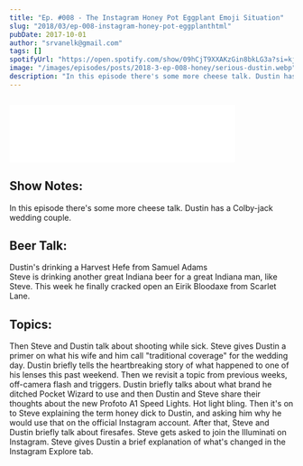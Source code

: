 ```yaml
---
title: "Ep. #008 - The Instagram Honey Pot Eggplant Emoji Situation"
slug: "2018/03/ep-008-instagram-honey-pot-eggplanthtml"
pubDate: 2017-10-01
author: "srvanelk@gmail.com"
tags: []
spotifyUrl: "https://open.spotify.com/show/09hCjT9XXAKzGin8bkLG3a?si=kjRZvQ1JTb6Ov3HVzSSlWA"
image: "/images/episodes/posts/2018-3-ep-008-honey/serious-dustin.webp"
description: "In this episode there's some more cheese talk. Dustin has a Colby-jack wedding couple. Then we're back to the beer. Dustin's drinking a Harvest Hefe from Samuel Adams, while Steve is drinking another great Indiana beer for a great Indiana man, like Steve. This week he finally cracked open an Eirik Bloodaxe from Scarlet Lane. Then Steve and Dustin talk about shooting while sick. Steve gives Dustin a primer on what his wife and him call 'traditional coverage' for the wedding day. Dustin briefly tells the heartbreaking story of what happened to one of his lenses this past weekend. Then we revisit a topic from previous weeks, off-camera flash and triggers. Dustin briefly talks about what brand he ditched Pocket Wizard to use and then Dustin and Steve share their thoughts about the new Profoto A1 Speed Lights. Hot light bling. Then it's on to Steve explaining the term honey dick to Dustin, and asking him why he would use that on the official Instagram account. After that Steve and Dustin briefly talk about firesafes. Steve gets asked to join the Illuminati on Instagram. Steve gives Dustin a brief explanation of what's changed in the Instagram Explore tab."
---
```


<figure>
  <img src="/images/episodes/posts/2018-3-ep-008-honey/serious-dustin.webp" alt="" />
</figure>
<iframe
  class="embedly-embed"
  src="//cdn.embedly.com/widgets/media.html?src=https%3A%2F%2Fanchor.fm%2Fweddingphotohangover%2Fembed%2Fepisodes%2FEp--008---The-Instagram-Honey-Pot-Eggplant-Emoji-Situation-e1riht&url=https%3A%2F%2Fanchor.fm%2Fweddingphotohangover%2Fepisodes%2FEp--008---The-Instagram-Honey-Pot-Eggplant-Emoji-Situation-e1riht&key=61d05c9d54e8455ea7a9677c366be814&type=text%2Fhtml&schema=anchor&wmode=opaque"
  width="400"
  height="102"
  scrolling="no"
  frameborder="0"
  allow="autoplay; fullscreen"
  allowfullscreen="true"
></iframe>

## Show Notes:
In this episode there's some more cheese talk. Dustin has a Colby-jack wedding couple.

## Beer Talk:
Dustin's drinking a Harvest Hefe from Samuel Adams  
Steve is drinking another great Indiana beer for a great Indiana man, like Steve. This week he finally cracked open an Eirik Bloodaxe from Scarlet Lane.

## Topics:
Then Steve and Dustin talk about shooting while sick. Steve gives Dustin a primer on what his wife and him call "traditional coverage" for the wedding day. Dustin briefly tells the heartbreaking story of what happened to one of his lenses this past weekend. Then we revisit a topic from previous weeks, off-camera flash and triggers. Dustin briefly talks about what brand he ditched Pocket Wizard to use and then Dustin and Steve share their thoughts about the new Profoto A1 Speed Lights. Hot light bling. Then it's on to Steve explaining the term honey dick to Dustin, and asking him why he would use that on the official Instagram account. After that, Steve and Dustin briefly talk about firesafes. Steve gets asked to join the Illuminati on Instagram. Steve gives Dustin a brief explanation of what's changed in the Instagram Explore tab.
